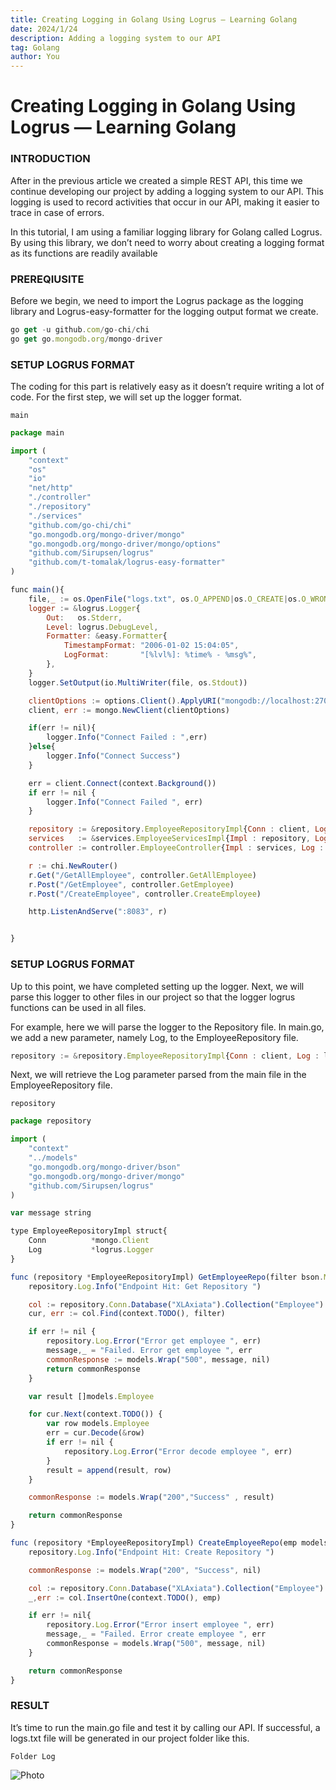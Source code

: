 ```yaml
---
title: Creating Logging in Golang Using Logrus — Learning Golang
date: 2024/1/24
description: Adding a logging system to our API
tag: Golang
author: You
---
```



# Creating Logging in Golang Using Logrus — Learning Golang

### INTRODUCTION

After in the previous article we created a simple REST API, this time we continue developing our project by adding a logging system to our API. This logging is used to record activities that occur in our API, making it easier to trace in case of errors.

In this tutorial, I am using a familiar logging library for Golang called Logrus. By using this library, we don’t need to worry about creating a logging format as its functions are readily available

### PREREQIUSITE

Before we begin, we need to import the Logrus package as the logging library and Logrus-easy-formatter for the logging output format we create.

```js
go get -u github.com/go-chi/chi
go get go.mongodb.org/mongo-driver
```

### SETUP LOGRUS FORMAT

The coding for this part is relatively easy as it doesn’t require writing a lot of code. For the first step, we will set up the logger format.

`main`

```js
package main

import (
    "context"
	"os"
	"io"
	"net/http"
	"./controller"
	"./repository"
	"./services"
	"github.com/go-chi/chi"
    "go.mongodb.org/mongo-driver/mongo"
	"go.mongodb.org/mongo-driver/mongo/options"
	"github.com/Sirupsen/logrus"
	"github.com/t-tomalak/logrus-easy-formatter"
)

func main(){
	file,_ := os.OpenFile("logs.txt", os.O_APPEND|os.O_CREATE|os.O_WRONLY, 0666)
	logger := &logrus.Logger{
        Out:   os.Stderr,
        Level: logrus.DebugLevel,
        Formatter: &easy.Formatter{
            TimestampFormat: "2006-01-02 15:04:05",
            LogFormat:       "[%lvl%]: %time% - %msg%",
        },
	}
	logger.SetOutput(io.MultiWriter(file, os.Stdout))

	clientOptions := options.Client().ApplyURI("mongodb://localhost:27017")
	client, err := mongo.NewClient(clientOptions)

	if(err != nil){
		logger.Info("Connect Failed : ",err)
	}else{
		logger.Info("Connect Success")
	}

	err = client.Connect(context.Background())
	if err != nil {
        logger.Info("Connect Failed ", err)
	}

	repository := &repository.EmployeeRepositoryImpl{Conn : client, Log : logger}
	services   := &services.EmployeeServicesImpl{Impl : repository, Log : logger}
	controller := controller.EmployeeController{Impl : services, Log : logger}

	r := chi.NewRouter()
	r.Get("/GetAllEmployee", controller.GetAllEmployee)
	r.Post("/GetEmployee", controller.GetEmployee)
	r.Post("/CreateEmployee", controller.CreateEmployee)

	http.ListenAndServe(":8083", r)


}

```

### SETUP LOGRUS FORMAT

Up to this point, we have completed setting up the logger. Next, we will parse this logger to other files in our project so that the logger logrus functions can be used in all files.

For example, here we will parse the logger to the Repository file. In main.go, we add a new parameter, namely Log, to the EmployeeRepository file.

```js
repository := &repository.EmployeeRepositoryImpl{Conn : client, Log : logger}
```

Next, we will retrieve the Log parameter parsed from the main file in the EmployeeRepository file.

`repository`

```js
package repository

import (
	"context"
	"../models"
	"go.mongodb.org/mongo-driver/bson"
	"go.mongodb.org/mongo-driver/mongo"
	"github.com/Sirupsen/logrus"
)

var message string

type EmployeeRepositoryImpl struct{
	Conn 		  *mongo.Client
	Log 		  *logrus.Logger
}

func (repository *EmployeeRepositoryImpl) GetEmployeeRepo(filter bson.M) *models.Response{
	repository.Log.Info("Endpoint Hit: Get Repository ")

	col := repository.Conn.Database("XLAxiata").Collection("Employee")
	cur, err := col.Find(context.TODO(), filter)

	if err != nil {
		repository.Log.Error("Error get employee ", err)
		message,_ = "Failed. Error get employee ", err
		commonResponse := models.Wrap("500", message, nil)
		return commonResponse
	}

	var result []models.Employee

	for cur.Next(context.TODO()) {
        var row models.Employee
        err = cur.Decode(&row)
        if err != nil {
			repository.Log.Error("Error decode employee ", err)
        }
        result = append(result, row)
	}

	commonResponse := models.Wrap("200","Success" , result)

	return commonResponse
}

func (repository *EmployeeRepositoryImpl) CreateEmployeeRepo(emp models.Employee) *models.Response{
	repository.Log.Info("Endpoint Hit: Create Repository ")

	commonResponse := models.Wrap("200", "Success", nil)

	col := repository.Conn.Database("XLAxiata").Collection("Employee")
	_,err := col.InsertOne(context.TODO(), emp)

	if err != nil{
		repository.Log.Error("Error insert employee ", err)
		message,_ = "Failed. Error create employee ", err
		commonResponse = models.Wrap("500", message, nil)
	}

	return commonResponse
}
```

### RESULT

It’s time to run the main.go file and test it by calling our API. If successful, a logs.txt file will be generated in our project folder like this.

`Folder Log`

<Image
  src="/images/post2_img1.webp"
  alt="Photo"
  width={1125}
  height={750}
  priority
  className="next-image"
/>
